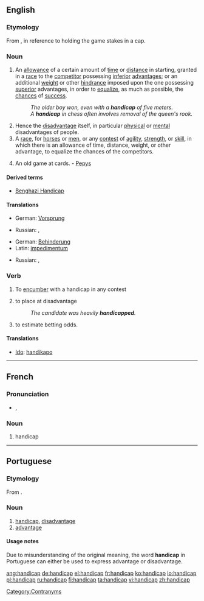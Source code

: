==English==

===Etymology===
From {{term|hand||lang=en}} {{term|in|lang=en}} {{term|cap||lang=en}}, in reference to holding the game stakes in a cap.

===Noun===
{{en-noun}}

# An [[allowance]] of a certain amount of [[time]] or [[distance]] in starting, granted in a [[race]] to the [[competitor]] possessing [[inferior]] [[advantage]]s; or an additional [[weight]] or other [[hindrance]] imposed upon the one possessing [[superior]] advantages, in order to [[equalize]], as much as possible, the [[chances]] of [[success]].
#: ''The older boy won, even with a '''handicap''' of five meters.''
#: ''A '''handicap''' in chess often involves removal of the queen's rook.''
# Hence the [[disadvantage]] itself, in particular [[physical]] or [[mental]] disadvantages of people.
# A [[race]], for [[horses]] or [[men]], or any [[contest]] of [[agility]], [[strength]], or [[skill]], in which there is an allowance of time, distance, weight, or other advantage, to equalize the chances of the competitors.
# {{obsolete}} An old game at cards. - [[Pepys]]

====Derived terms====
* [[Benghazi Handicap]]

====Translations====
{{trans-top|An allowance granted in a race to the competitor}}
* German: [[Vorsprung]] {{m}}
{{trans-mid}}
* Russian: {{t|ru|фора|f|sc=Cyrl|tr=fóra}}, {{t|ru|гандикап|m|sc=Cyrl|tr=gandikáp}}
{{trans-bottom}}

{{trans-top|disadvantage, in particular physical or mental disadvantages of people}}
* German: [[Behinderung]] {{m}}
* Latin: [[impedimentum]] {{n}}
{{trans-mid}}
* Russian: {{t|ru|недостаток|m|sc=Cyrl|tr=n'edostátok}}, {{t|ru|увечье|n|sc=Cyrl|tr=uv'éčje}}
{{trans-bottom}}

===Verb===
{{en-verb|handicap|p|ed}}

# {{transitive}} To [[encumber]] with a handicap in any contest
# {{context|transitive|by extension}} to place at disadvantage
#: ''The candidate was heavily '''handicapped'''.''
# to estimate betting odds.

====Translations====
{{top}}
* [[Ido]]: [[handikapo]]
{{bottom}}

[[Category:Contranyms]]

----

==French==

===Pronunciation===
* {{IPA|/hɑ̃.di.kap/|lang=fr}}, {{SAMPA|/hA~.di.kap/}}

===Noun===
{{fr-noun|m}}

# handicap

----

==Portuguese==

===Etymology===
From {{etyl|en|pt}} {{term|handicap|lang=en}}.

===Noun===
{{pt-noun-m-unc}}

# [[handicap]], [[disadvantage]]
# [[advantage]]

====Usage notes====
Due to misunderstanding of the original meaning, the word '''handicap''' in Portuguese can either be used to express advantage or disadvantage.

[[ang:handicap]]
[[de:handicap]]
[[el:handicap]]
[[fr:handicap]]
[[ko:handicap]]
[[io:handicap]]
[[pl:handicap]]
[[ru:handicap]]
[[fi:handicap]]
[[ta:handicap]]
[[vi:handicap]]
[[zh:handicap]]